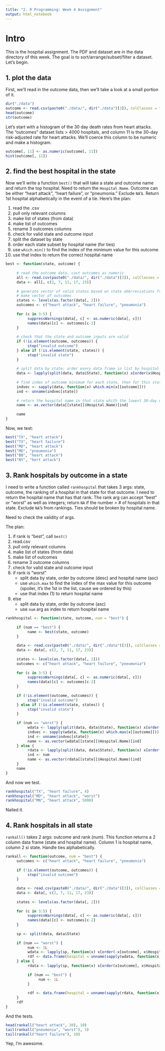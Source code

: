 ```yaml
---
title: "2. R Programming: Week 4 Assignment"
output: html_notebook
---
```


# Intro
This is the hospital assignment. The PDF and dataset are in the data directory of this week. The goal is to sort/arrange/subset/filter a dataset. Let's begin.

## 1. plot the data
First, we'll read in the outcome data, then we'll take a look at a small portion of it.

```r
dir("./data")
outcome <- read.csv(paste0("./data/", dir("./data")[3]), colClasses = "character")
head(outcome)
str(outcome)
```

Let's start with a histogram of the 30 day death rates from heart attacks. The "outcomes" dataset lists > 4000 hospitals, and column 11 is the 30-day risk-adjusted rate for heart attacks. We'll coerce this column to be numeric and make a histogram.

```r
outcome[, 11] <- as.numeric(outcome[, 11])
hist(outcome[, 11])
```

## 2. find the best hospital in the state
Now we'll write a function `best()` that will take a state and outcome name and return the top hospital. Need to return the `Hospital.Name`. Outcome can be either "heart attack", "heart failure", or "pneumonia." Exclude `NA`'s. Return 1st hospital alphabetically in the event of a tie. Here's the plan:

1. read the .csv
2. pull only relevant columns
3. make list of states (from data)
4. make list of outcomes
5. rename 3 outcomes columns
6. check for valid state and outcome input
7. split the dataset by state
8. order each state subset by hospital name (for ties)
9. use `which.min()` to find the index of the minimum value for this outcome
10. use that index to return the correct hospital name

```r
best <- function(state, outcome) {
     
     # read the outcome data, cast outcomes as numeric
     all <- read.csv(paste0("./data/", dir("./data")[3]), colClasses = "character")
     data <- all[, c(2, 7, 11, 17, 23)]
     
     # generate vector of valid states based on state abbrreviations from the data
     # make vector of outcomes
     states <- levels(as.factor(data[, 2]))
     outcomes <- c("heart attack", "heart failure", "pneumonia")
     
     for (c in 3:5) {
          suppressWarnings(data[, c] <- as.numeric(data[, c]))
          names(data)[c] <- outcomes[c-2]
     }
     
     # check that the state and outcome inputs are valid
     if (!is.element(outcome, outcomes)) {
          stop("invalid outcome")
     } else if (!is.element(state, states)) {
          stop("invalid state")
     }
     
     # split data by state; order every data frame in list by hospital name
     data <- lapply(split(data, data$State), function(x) x[order(x$Hospital.Name), ])
     
     # find index of outcome minimum for each state, then for this state
     indvec <- sapply(data, function(x) which.min(x[[outcome]]))
     ind <- unname(indvec[state])
     
     # return the hospital name in that state whith the lowest 30-day death rate
     name <- as.vector(data[[state]]$Hospital.Name)[ind]
     
     name
}
```

Now, we test:

```r
best("TX", "heart attack")
best("TX", "heart failure")
best("MD", "heart attack")
best("MD", "pneumonia")
best("BB", "heart attack")
best("NY", "hert attack")
```

## 3. Rank hospitals by outcome in a state
I need to write a function called `rankhospital` that takes 3 args: state, outcome, the ranking of a hospital in that state for that outcome. I need to return the hospital name that has that rank. The rank arg can accept "best" or "worst" as well as integers; return `NA` if the number > # of hospitals in that state. Exclude `NA`'s from rankings. Ties should be broken by hospital name.

Need to check the validity of args.

The plan:

1. if rank is "best", call `best()`
2. read.csv
3. pull only relevant columns
4. make list of states (from data)
5. make list of outcomes
6. rename 3 outcome columns
7. check for valid state and outcome input
8. if rank is "worst"
     - split data by state, order by outcome (desc) and hospital name (asc)
     - use `which.max` to find the index of the max value for this outcome (spoiler, it's the 1st in the list, cause we ordered by this)
     - use that index (1) to return hospital name
9. else
     - split data by state, order by outcome (asc)
     - use `num` arg as index to return hospital name
     
     
```r
rankhospital <- function(state, outcome, num = "best") {
     
     if (num == "best") {
          name <- best(state, outcome)
     }
     
     data <- read.csv(paste0("./data/", dir("./data")[3]), colClasses = "character")
     data <- data[, c(2, 7, 11, 17, 23)]
     
     states <- levels(as.factor(data[, 2]))
     outcomes <- c("heart attack", "heart failure", "pneumonia")
     
     for (c in 3:5) {
          suppressWarnings(data[, c] <- as.numeric(data[, c]))
          names(data)[c] <- outcomes[c-2]
     }
     
     if (!is.element(outcome, outcomes)) {
          stop("invalid outcome")
     } else if (!is.element(state, states)) {
          stop("invalid state")
     }
     
     if (num == "worst") {
          wdata <- lapply(split(data, data$State), function(x) x[order(-x[outcome], x$Hospital.Name), ])
          indvec <- sapply(wdata, function(x) which.max(x[[outcome]]))
          ind <- unname(indvec[state])
          name <- as.vector(wdata[[state]]$Hospital.Name)[ind]
     } else {
          rdata <- lapply(split(data, data$State), function(x) x[order(x[outcome], x$Hospital.Name), ])
          ind <- num
          name <- as.vector(rdata[[state]]$Hospital.Name)[ind]
     }
     name
}
```

And now we test.

```r
rankhospital("TX", "heart failure", 4)
rankhospital("MD", "heart attack", "worst")
rankhospital("MN", "heart attack", 5000)
```

Nailed it.

## 4. Rank hospitals in all state
`rankall()` takes 2 args: outcome and rank (num). This function returns a 2 column data frame (state and hospital name). Column 1 is hospital name, column 2 si state. Handle ties alphabetically.

```r
rankall <- function(outcome, num = "best") {
     outcomes <- c("heart attack", "heart failure", "pneumonia")
     
     if (!is.element(outcome, outcomes)) {
          stop("invalid outcome")
     }
     
     data <- read.csv(paste0("./data/", dir("./data")[3]), colClasses = "character")
     data <- data[, c(2, 7, 11, 17, 23)]
     
     states <- levels(as.factor(data[, 2]))
     
     for (c in 3:5) {
          suppressWarnings(data[, c] <- as.numeric(data[, c]))
          names(data)[c] <- outcomes[c-2]
     }
     
     sp <- split(data, data$State)
     
     if (num == "worst") {
          num <- 1L
          wdata <- lapply(sp, function(x) x[order(-x[outcome], x$Hospital.Name), ])
          rdf <- data.frame(hospital = unname(sapply(wdata, function(x) x[[1]][num])), state = names(wdata))
     } else {
          rdata <- lapply(sp, function(x) x[order(x[outcome], x$Hospital.Name), ])
          
          if (num == "best") {
               num <- 1L
          }
          
          rdf <- data.frame(hospital = unname(sapply(rdata, function(x) x[[1]][num])), state = names(rdata))
     }
     rdf
}
```

And the tests.

```r
head(rankall("heart attack", 20), 10)
tail(rankall("pneumonia", "worst"), 3)
tail(rankall("heart failure"), 10)
```

Yep, I'm awesome.

